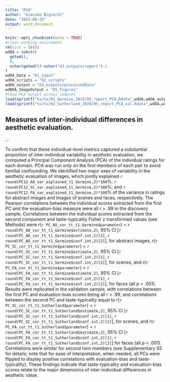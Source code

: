 ```yaml
---
title: "PCA"
author: "Giacomo Bignardi"
date: "2023-09-20"
output: word_document
---
```


```r
knitr::opts_chunk$set(echo = TRUE)
#clean working enviroment 
rm(list = ls())
wdOA = substr(
  getwd(),
  0,
  nchar(getwd())-nchar("03_outputs/report")-1
)
wdOA_Data = "01_input"
wdOA_scripts = "02_scripts"
wdOA_output = "03_outputs/processedData"
wdNOA_ImageOutput = "05_Figures"
#load PCA output across samples
load(sprintf("%s/%s/01_Germine_2015/05_report_PCA.Rdata",wdOA,wdOA_output))
load(sprintf("%s/%s/02_Sutherland_2020/05_report_PCA_val.Rdata",wdOA,wdOA_output))
```

## Measures of inter-individual differences in aesthetic evaluation.

...

To confirm that these individual-level metrics captured a substantial proportion of inter-individual variability in aesthetic evaluation, we computed a Principal Component Analysis (PCA) of the individual ratings for each domain. PCA was run only on the first members of each pair to avoid familial confounding. We identified two major axes of variability in the aesthetic evaluation of images, which jointly explained `r round(PC12_AO_var_explained_t1_Germine,2)*100`%, `r round(PC12_SC_var_explained_t1_Germine,2)*100`%, and `r round(PC12_FA_var_explained_t1_Germine,2)*100`% of the variance in ratings for abstract images and images of scenes and faces, respectively. The Pearson correlations between the individual scores extracted from the first PC and the evaluation-bias measure were all *r* > .99 in the discovery sample. Correlations between the individual scores extracted from the second component and taste-typicality Fisher z transformed values (see Methods) were *r*(`r PC_AO_cor_tt_t1_Germine$parameter`) = `r round(PC_AO_cor_tt_t1_Germine$estimate,2)`, 95% CI [`r round(PC_AO_cor_tt_t1_Germine$conf.int,2)[1]`, `r round(PC_AO_cor_tt_t1_Germine$conf.int,2)[2]`], for abstract images, *r*(`r PC_SC_cor_tt_t1_Germine$parameter`) = `r round(PC_SC_cor_tt_t1_Germine$estimate,2)`, 95% CI [`r round(PC_SC_cor_tt_t1_Germine$conf.int,2)[1]`, `r round(PC_SC_cor_tt_t1_Germine$conf.int,2)[2]`], for scenes, and *r*(`r PC_FA_cor_tt_t1_Germine$parameter`) = `r round(PC_FA_cor_tt_t1_Germine$estimate,2)`, 95% CI [`r round(PC_FA_cor_tt_t1_Germine$conf.int,2)[1]`, `r round(PC_FA_cor_tt_t1_Germine$conf.int,2)[2]`], for faces (all *p* < .001). Results were replicated in the validation sample, with correlations between the first PC and evaluation-bias scores being all r > .99, and correlations between the second PC and taste-typicality equal to *r*(`r PC_SC_cor_tt_t1_Sutherland$parameter`) = `r round(PC_SC_cor_tt_t1_Sutherland$estimate,2)`, 95% CI [`r round(PC_SC_cor_tt_t1_Sutherland$conf.int,2)[1]`, `r round(PC_SC_cor_tt_t1_Sutherland$conf.int,2)[2]`],  for scenes, and *r*(`r PC_FA_cor_tt_t1_Sutherland$parameter`) = `r round(PC_FA_cor_tt_t1_Sutherland$estimate,2)`, 95% CI [`r round(PC_FA_cor_tt_t1_Sutherland$conf.int,2)[1]`, `r round(PC_FA_cor_tt_t1_Sutherland$conf.int,2)[2]`] for faces (all *p* < .001). Correlations were similar for second twin members (see Supplementary S5 for details; note that for ease of interpretation, when needed, all PCs were flipped to display positive correlations with evaluation-bias and taste-typicality). These findings indicate that taste-typicality and evaluation-bias scores relate to the major dimensions of inter-individual differences in aesthetic value.
